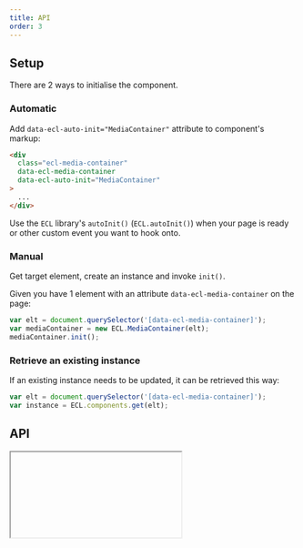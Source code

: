 ```yaml
---
title: API
order: 3
---
```



## Setup

There are 2 ways to initialise the component.

### Automatic

Add `data-ecl-auto-init="MediaContainer"` attribute to component's markup:

```html
<div
  class="ecl-media-container"
  data-ecl-media-container
  data-ecl-auto-init="MediaContainer"
>
  ...
</div>
```

Use the `ECL` library's `autoInit()` (`ECL.autoInit()`) when your page is ready or other custom event you want to hook onto.

### Manual

Get target element, create an instance and invoke `init()`.

Given you have 1 element with an attribute `data-ecl-media-container` on the page:

```js
var elt = document.querySelector('[data-ecl-media-container]');
var mediaContainer = new ECL.MediaContainer(elt);
mediaContainer.init();
```

### Retrieve an existing instance

If an existing instance needs to be updated, it can be retrieved this way:

```js
var elt = document.querySelector('[data-ecl-media-container]');
var instance = ECL.components.get(elt);
```

## API

<Iframe url="../../../../../apis/MediaContainer.html" />
